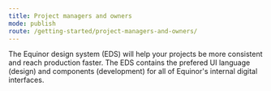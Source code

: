 ```yaml
---
title: Project managers and owners
mode: publish
route: /getting-started/project-managers-and-owners/
---
```


The Equinor design system (EDS) will help your projects be more consistent and reach production faster.
The EDS contains the prefered UI language (design) and components (development) for all of Equinor's internal digital interfaces.
